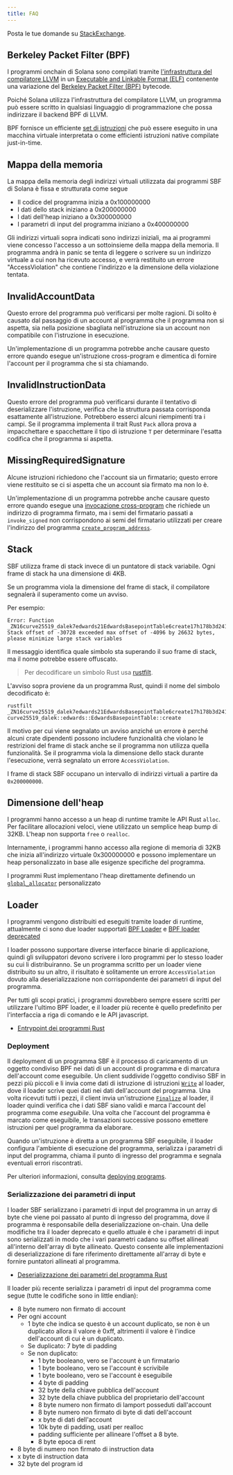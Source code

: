 ```yaml
---
title: FAQ
---
```


Posta le tue domande su
[StackExchange](https://solana.stackexchange.com/questions/ask).

## Berkeley Packet Filter (BPF)

I programmi onchain di Solana sono compilati tramite
[l'infrastruttura del compilatore LLVM](https://llvm.org/) in un
[Executable and Linkable Format (ELF)](https://en.wikipedia.org/wiki/Executable_and_Linkable_Format)
contenente una variazione del
[Berkeley Packet Filter (BPF)](https://en.wikipedia.org/wiki/Berkeley_Packet_Filter)
bytecode.

Poiché Solana utilizza l'infrastruttura del compilatore LLVM, un programma può
essere scritto in qualsiasi linguaggio di programmazione che possa indirizzare
il backend BPF di LLVM.

BPF fornisce un efficiente
[set di istruzioni](https://github.com/iovisor/bpf-docs/blob/master/eBPF.md) che
può essere eseguito in una macchina virtuale interpretata o come efficienti
istruzioni native compilate just-in-time.

## Mappa della memoria

La mappa della memoria degli indirizzi virtuali utilizzata dai programmi SBF di
Solana è fissa e strutturata come segue

- Il codice del programma inizia a 0x100000000
- I dati dello stack iniziano a 0x200000000
- I dati dell'heap iniziano a 0x300000000
- I parametri di input del programma iniziano a 0x400000000

Gli indirizzi virtuali sopra indicati sono indirizzi iniziali, ma ai programmi
viene concesso l'accesso a un sottoinsieme della mappa della memoria. Il
programma andrà in panic se tenta di leggere o scrivere su un indirizzo virtuale
a cui non ha ricevuto accesso, e verrà restituito un errore "AccessViolation"
che contiene l'indirizzo e la dimensione della violazione tentata.

## InvalidAccountData

Questo errore del programma può verificarsi per molte ragioni. Di solito è
causato dal passaggio di un account al programma che il programma non si
aspetta, sia nella posizione sbagliata nell'istruzione sia un account non
compatibile con l'istruzione in esecuzione.

Un'implementazione di un programma potrebbe anche causare questo errore quando
esegue un'istruzione cross-program e dimentica di fornire l'account per il
programma che si sta chiamando.

## InvalidInstructionData

Questo errore del programma può verificarsi durante il tentativo di
deserializzare l'istruzione, verifica che la struttura passata corrisponda
esattamente all'istruzione. Potrebbero esserci alcuni riempimenti tra i campi.
Se il programma implementa il trait Rust `Pack` allora prova a impacchettare e
spacchettare il tipo di istruzione `T` per determinare l'esatta codifica che il
programma si aspetta.

## MissingRequiredSignature

Alcune istruzioni richiedono che l'account sia un firmatario; questo errore
viene restituito se ci si aspetta che un account sia firmato ma non lo è.

Un'implementazione di un programma potrebbe anche causare questo errore quando
esegue una [invocazione cross-program](/docs/core/cpi) che richiede un indirizzo
di programma firmato, ma i semi del firmatario passati a `invoke_signed` non
corrispondono ai semi del firmatario utilizzati per creare l'indirizzo del
programma [`create_program_address`](/docs/core/pda#createprogramaddress).

## Stack

SBF utilizza frame di stack invece di un puntatore di stack variabile. Ogni
frame di stack ha una dimensione di 4KB.

Se un programma viola la dimensione del frame di stack, il compilatore segnalerà
il superamento come un avviso.

Per esempio:

```text
Error: Function _ZN16curve25519_dalek7edwards21EdwardsBasepointTable6create17h178b3d2411f7f082E Stack offset of -30728 exceeded max offset of -4096 by 26632 bytes, please minimize large stack variables
```

Il messaggio identifica quale simbolo sta superando il suo frame di stack, ma il
nome potrebbe essere offuscato.

> Per decodificare un simbolo Rust usa
> [rustfilt](https://github.com/luser/rustfilt).

L'avviso sopra proviene da un programma Rust, quindi il nome del simbolo
decodificato è:

```shell
rustfilt _ZN16curve25519_dalek7edwards21EdwardsBasepointTable6create17h178b3d2411f7f082E
curve25519_dalek::edwards::EdwardsBasepointTable::create
```

Il motivo per cui viene segnalato un avviso anziché un errore è perché alcuni
crate dipendenti possono includere funzionalità che violano le restrizioni del
frame di stack anche se il programma non utilizza quella funzionalità. Se il
programma viola la dimensione dello stack durante l'esecuzione, verrà segnalato
un errore `AccessViolation`.

I frame di stack SBF occupano un intervallo di indirizzi virtuali a partire da
`0x200000000`.

## Dimensione dell'heap

I programmi hanno accesso a un heap di runtime tramite le API Rust `alloc`. Per
facilitare allocazioni veloci, viene utilizzato un semplice heap bump di 32KB.
L'heap non supporta `free` o `realloc`.

Internamente, i programmi hanno accesso alla regione di memoria di 32KB che
inizia all'indirizzo virtuale 0x300000000 e possono implementare un heap
personalizzato in base alle esigenze specifiche del programma.

I programmi Rust implementano l'heap direttamente definendo un
[`global_allocator`](https://github.com/solana-labs/solana/blob/d9b0fc0e3eec67dfe4a97d9298b15969b2804fab/sdk/program/src/entrypoint.rs#L72)
personalizzato

## Loader

I programmi vengono distribuiti ed eseguiti tramite loader di runtime,
attualmente ci sono due loader supportati
[BPF Loader](https://github.com/solana-labs/solana/blob/7ddf10e602d2ed87a9e3737aa8c32f1db9f909d8/sdk/program/src/bpf_loader.rs#L17)
e
[BPF loader deprecated](https://github.com/solana-labs/solana/blob/7ddf10e602d2ed87a9e3737aa8c32f1db9f909d8/sdk/program/src/bpf_loader_deprecated.rs#L14)

I loader possono supportare diverse interfacce binarie di applicazione, quindi
gli sviluppatori devono scrivere i loro programmi per lo stesso loader su cui li
distribuiranno. Se un programma scritto per un loader viene distribuito su un
altro, il risultato è solitamente un errore `AccessViolation` dovuto alla
deserializzazione non corrispondente dei parametri di input del programma.

Per tutti gli scopi pratici, i programmi dovrebbero sempre essere scritti per
utilizzare l'ultimo BPF loader, e il loader più recente è quello predefinito per
l'interfaccia a riga di comando e le API javascript.

- [Entrypoint dei programmi Rust](/docs/programs/lang-rust#program-entrypoint)

### Deployment

Il deployment di un programma SBF è il processo di caricamento di un oggetto
condiviso BPF nei dati di un account di programma e di marcatura dell'account
come eseguibile. Un client suddivide l'oggetto condiviso SBF in pezzi più
piccoli e li invia come dati di istruzione di istruzioni
[`Write`](https://github.com/solana-labs/solana/blob/bc7133d7526a041d1aaee807b80922baa89b6f90/sdk/program/src/loader_instruction.rs#L13)
al loader, dove il loader scrive quei dati nei dati dell'account del programma.
Una volta ricevuti tutti i pezzi, il client invia un'istruzione
[`Finalize`](https://github.com/solana-labs/solana/blob/bc7133d7526a041d1aaee807b80922baa89b6f90/sdk/program/src/loader_instruction.rs#L30)
al loader, il loader quindi verifica che i dati SBF siano validi e marca
l'account del programma come _eseguibile_. Una volta che l'account del programma
è marcato come eseguibile, le transazioni successive possono emettere istruzioni
per quel programma da elaborare.

Quando un'istruzione è diretta a un programma SBF eseguibile, il loader
configura l'ambiente di esecuzione del programma, serializza i parametri di
input del programma, chiama il punto di ingresso del programma e segnala
eventuali errori riscontrati.

Per ulteriori informazioni, consulta
[deploying programs](/docs/programs/deploying).

### Serializzazione dei parametri di input

I loader SBF serializzano i parametri di input del programma in un array di byte
che viene poi passato al punto di ingresso del programma, dove il programma è
responsabile della deserializzazione on-chain. Una delle modifiche tra il loader
deprecato e quello attuale è che i parametri di input sono serializzati in modo
che i vari parametri cadano su offset allineati all'interno dell'array di byte
allineato. Questo consente alle implementazioni di deserializzazione di fare
riferimento direttamente all'array di byte e fornire puntatori allineati al
programma.

- [Deserializzazione dei parametri del programma Rust](/docs/programs/lang-rust#parameter-deserialization)

Il loader più recente serializza i parametri di input del programma come segue
(tutte le codifiche sono in little endian):

- 8 byte numero non firmato di account
- Per ogni account
  - 1 byte che indica se questo è un account duplicato, se non è un duplicato
    allora il valore è 0xff, altrimenti il valore è l'indice dell'account di cui
    è un duplicato.
  - Se duplicato: 7 byte di padding
  - Se non duplicato:
    - 1 byte booleano, vero se l'account è un firmatario
    - 1 byte booleano, vero se l'account è scrivibile
    - 1 byte booleano, vero se l'account è eseguibile
    - 4 byte di padding
    - 32 byte della chiave pubblica dell'account
    - 32 byte della chiave pubblica del proprietario dell'account
    - 8 byte numero non firmato di lamport posseduti dall'account
    - 8 byte numero non firmato di byte di dati dell'account
    - x byte di dati dell'account
    - 10k byte di padding, usati per realloc
    - padding sufficiente per allineare l'offset a 8 byte.
    - 8 byte epoca di rent
- 8 byte di numero non firmato di instruction data
- x byte di instruction data
- 32 byte del program id
